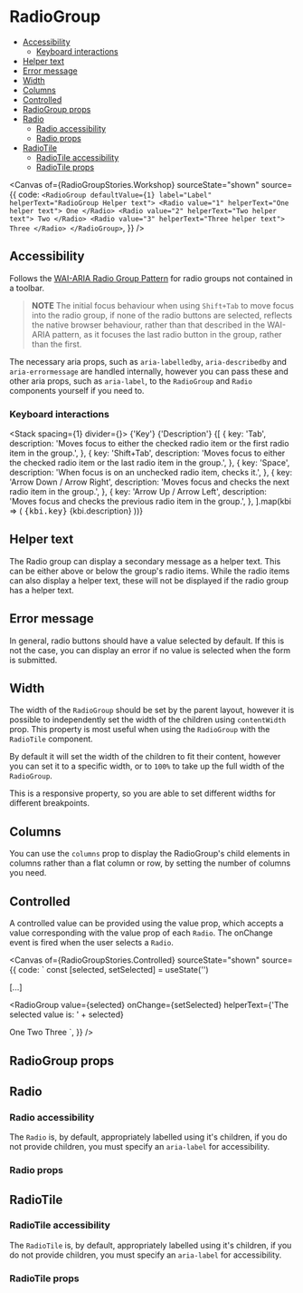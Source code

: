 
<Meta of={RadioGroupStories} />

# RadioGroup

- [Accessibility](#accessibility)
  - [Keyboard interactions](#keyboard-interactions)
- [Helper text](#helper-text)
- [Error message](#error-message)
- [Width](#width)
- [Columns](#columns)
- [Controlled](#controlled)
- [RadioGroup props](#radiogroup-props)
- [Radio](#radio)
  - [Radio accessibility](#radio-accessibility)
  - [Radio props](#radio-props)
- [RadioTile](#radiotile)
  - [RadioTile accessibility](#radiotile-accessibility)
  - [RadioTile props](#radiotile-props)

<Description of={RadioGroupStories} />

<Canvas
  of={RadioGroupStories.Workshop}
  sourceState="shown"
  source={{
    code: `
<RadioGroup defaultValue={1} label="Label" helperText="RadioGroup Helper text">
  <Radio value="1" helperText="One helper text">
    One
  </Radio>
  <Radio value="2" helperText="Two helper text">
    Two
  </Radio>
  <Radio value="3" helperText="Three helper text">
    Three
  </Radio>
</RadioGroup>
`,
  }}
/>

## Accessibility

Follows the [WAI-ARIA Radio Group Pattern](https://www.w3.org/WAI/ARIA/apg/patterns/radio/) for radio groups not contained in a toolbar.

> **NOTE**
> The initial focus behaviour when using `Shift+Tab` to move focus into the
> radio group, if none of the radio buttons are selected, reflects the native
> browser behaviour, rather than that described in the WAI-ARIA pattern, as it
> focuses the last radio button in the group, rather than the first.

The necessary aria props, such as `aria-labelledby`, `aria-describedby` and
`aria-errormessage` are handled internally, however you can pass these and
other aria props, such as `aria-label`, to the `RadioGroup` and `Radio`
components yourself if you need to.

### Keyboard interactions

<Stack spacing={1} divider={<Divider />}>
  <Box display="flex" alignItems="baseline">
    <Box width={300}>
      <Text component="span" variant="legalNote">
        {'Key'}
      </Text>
    </Box>
    <Text component="span" variant="legalNote">
      {'Description'}
    </Text>
  </Box>
  {[
    {
      key: 'Tab',
      description:
        'Moves focus to either the checked radio item or the first radio item in the group.',
    },
    {
      key: 'Shift+Tab',
      description:
        'Moves focus to either the checked radio item or the last radio item in the group.',
    },
    {
      key: 'Space',
      description: 'When focus is on an unchecked radio item, checks it.',
    },
    {
      key: 'Arrow Down / Arrow Right',
      description: 'Moves focus and checks the next radio item in the group.',
    },
    {
      key: 'Arrow Up / Arrow Left',
      description: 'Moves focus and checks the previous radio item in the group.',
    },
  ].map(kbi => (
    <Box display="flex" alignItems="baseline">
      <Box width={300}>
        <kbd>{kbi.key}</kbd>
      </Box>
      <Text component="span" variant="body">
        {kbi.description}
      </Text>
    </Box>
  ))}
</Stack>

## Helper text

The Radio group can display a secondary message as a helper text. This can be
either above or below the group's radio items. While the radio items can also
display a helper text, these will not be displayed if the radio group has a
helper text.

<Canvas of={RadioGroupStories.WithRadioHelperText} />

## Error message

In general, radio buttons should have a value selected by default. If this is
not the case, you can display an error if no value is selected when the form is
submitted.

<Canvas of={RadioGroupStories.ShowingError} sourceState="none" />

## Width

The width of the `RadioGroup` should be set by the parent layout, however it is
possible to independently set the width of the children using `contentWidth`
prop. This property is most useful when using the `RadioGroup` with the
`RadioTile` component.

By default it will set the width of the children to fit their content, however
you can set it to a specific width, or to `100%` to take up the full width of
the `RadioGroup`.

This is a responsive property, so you are able to set different widths for
different breakpoints.

## Columns

You can use the `columns` prop to display the RadioGroup's child elements in
columns rather than a flat column or row, by setting the number of columns you
need.

<Canvas of={RadioGroupStories.Columns} />

## Controlled

A controlled value can be provided using the value prop, which accepts a value
corresponding with the value prop of each `Radio`. The onChange event is fired
when the user selects a `Radio`.

<Canvas of={RadioGroupStories.Controlled} sourceState="shown"
source={{
code: `
const [selected, setSelected] = useState('')

[...]

<RadioGroup
  value={selected}
  onChange={setSelected}
  helperText={'The selected value is: ' + selected}
>
  <Radio value="1">One</Radio>
  <Radio value="2">Two</Radio>
  <Radio value="3">Three</Radio>
</RadioGroup>
`, }} />

## RadioGroup props

<ArgTypes of={RadioGroupStories} />

## Radio

<Description of={RadioStories} />

### Radio accessibility

The `Radio` is, by default, appropriately labelled using it's children, if
you do not provide children, you must specify an `aria-label` for
accessibility.

### Radio props

<ArgTypes of={RadioStories} />

## RadioTile

<Description of={RadioTileStories} />

### RadioTile accessibility

The `RadioTile` is, by default, appropriately labelled using it's children, if
you do not provide children, you must specify an `aria-label` for
accessibility.

### RadioTile props

<ArgTypes of={RadioStories} />
